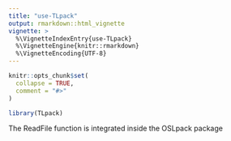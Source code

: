 ---
title: "use-TLpack"
output: rmarkdown::html_vignette
vignette: >
  %\VignetteIndexEntry{use-TLpack}
  %\VignetteEngine{knitr::rmarkdown}
  %\VignetteEncoding{UTF-8}
---

```{r, include = FALSE}
knitr::opts_chunk$set(
  collapse = TRUE,
  comment = "#>"
)
```

```{r setup}
library(TLpack)
```
The ReadFile function is integrated inside the OSLpack package

